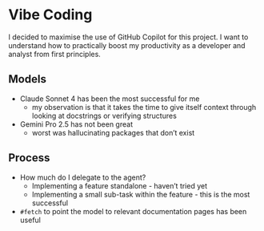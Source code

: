 # Vibe Coding

I decided to maximise the use of GitHub Copilot for this project. I want to understand how to practically boost my productivity as a developer and analyst from first principles. 

## Models

- Claude Sonnet 4 has been the most successful for me
    - my observation is that it takes the time to give itself context through looking at docstrings or verifying structures
- Gemini Pro 2.5 has not been great
    - worst was hallucinating packages that don't exist

## Process

- How much do I delegate to the agent?
    - Implementing a feature standalone - haven't tried yet
    - Implementing a small sub-task within the feature - this is the most successful
- `#fetch` to point the model to relevant documentation pages has been useful
